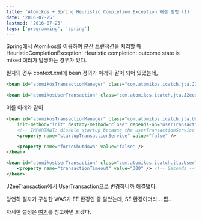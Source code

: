 ```yaml
---
title: 'Atomikos + Spring Heuristic Completion Exception 해결 방법 (1)'
date: '2016-07-25'
lastmod: '2016-07-25'
tags: ['programming', 'spring']
---
```


Spring에서 Atomikos를 이용하여 분산 트랜잭션을 처리할 때 HeuristicCompletionException: Heuristic completion: outcome state is mixed 에러가 발생하는 경우가 있다.

필자의 경우 context.xml에 bean 정의가 아래와 같이 되어 있었는데,

```xml
<bean id="atomikosTransactionManager" class="com.atomikos.icatch.jta.J2eeTransactionManager" depends-on="userTransactionService" />

<bean id="atomikosUserTransaction" class="com.atomikos.icatch.jta.J2eeUserTransaction" depends-on="userTransactionService" />
```

이를 아래와 같이

```xml
<bean id="atomikosTransactionManager" class="com.atomikos.icatch.jta.UserTransactionManager"
    init-method="init" destroy-method="close" depends-on="userTransactionService">
    <!-- IMPORTANT: disable startup because the userTransactionService above does this -->
    <property name="startupTransactionService" value="false" />

    <property name="forceShutdown" value="false" />
</bean>

<bean id="atomikosUserTransaction" class="com.atomikos.icatch.jta.UserTransactionImp" depends-on="userTransactionService">
    <property name="transactionTimeout" value="300" /> <!-- Seconds -->
</bean>
```

J2eeTransaction에서 UserTransaction으로 변경하니까 해결됐다.

당연히 필자가 구성한 WAS가 EE 환경인 줄 알았는데, SE 환경이더라... 쩝..

자세한 설정은 [여기](https://www.atomikos.com/Documentation/SpringIntegration)를 참고하면 되겠다.

